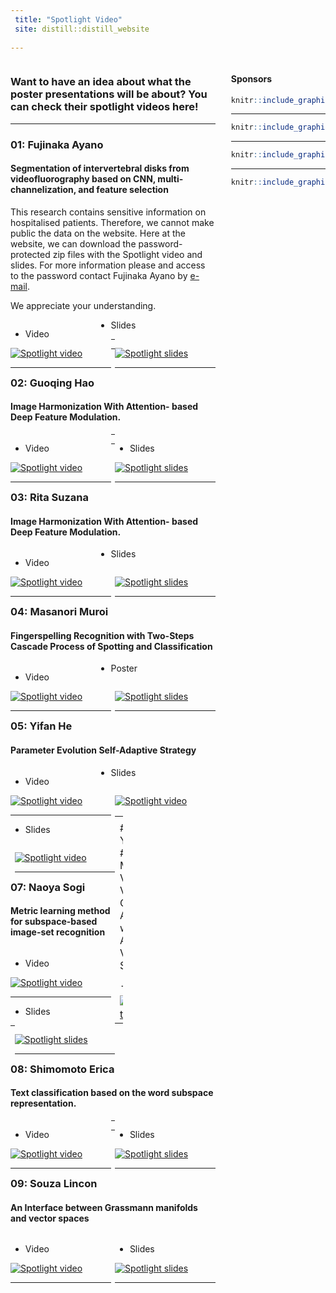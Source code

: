 ```yaml
---
 title: "Spotlight Video"
 site: distill::distill_website
 
---
```




<div style="width: 30%; float: right;">



#### Sponsors


```r
knitr::include_graphics("imgs/ut2.png")
```

-----

```r
knitr::include_graphics("imgs/uga2.png")
```

-----

```r
knitr::include_graphics("imgs/cnrs.png")
```

-----


```r
knitr::include_graphics("imgs/region.png")
```


</div>


 
<div style="width: 65%; float: left;">

### Want to have an idea about what the poster presentations will be about? You can check their spotlight videos here!

-----

### 01: Fujinaka	Ayano
#### Segmentation of intervertebral disks from videofluorography based on CNN, multi-channelization, and feature selection

This research contains sensitive information on hospitalised patients. Therefore, we cannot make public the data on the website.
Here at the website, we can download the password-protected zip files with the Spotlight video and slides.
For more information please and access to the password contact Fujinaka	Ayano by [e-mail](mailto:s1830149@s.tsukuba.ac.jp).

We appreciate your understanding.


<div style="width: 49%; float: left"> 

- Video

[![Spotlight video](videos/Fujinaka/Spotlight_slides.png)](videos/Fujinaka/spotlight_video.zip "Fujinaka")

-----

</div>

- Slides

<div style="width: 49%; float: right"> 

[![Spotlight slides](videos/Fujinaka/Spotlight_slides.png)](videos/Fujinaka/splotlight_slides.zip "Fujinaka")

-----

</div>

-----

-----

### 02: Guoqing Hao
#### Image Harmonization With Attention- based Deep Feature Modulation.



<div style="width: 49%; float: left"> 

- Video

[![Spotlight video](videos/Hao/Spotlight_slides.png)](videos/Hao/UGA_UT_hao_spotlight.mp4 "Hao")

-----

</div>

<div style="width: 49%; float: right"> 

- Slides

[![Spotlight slides](videos/Hao/Spotlight_slides.png)](videos/Hao/UGA_UT_hao_spotlight.pdf "Hao")

-----

</div>

-----

-----

### 03: Rita Suzana
#### Image Harmonization With Attention- based Deep Feature Modulation.


<div style="width: 49%; float: left"> 

- Video

[![Spotlight video](videos/suzana/Spotlight_slides.png)](videos/suzana/suzana_spotlight_slides.mp4 "suzana")

-----

</div>

- Slides

<div style="width: 49%; float: right"> 

[![Spotlight slides](videos/suzana/Spotlight_slides.png)](videos/suzana/suzana_spotlight_slides.pdf "suzana")

-----

</div>




### 04: Masanori Muroi
#### Fingerspelling Recognition with Two-Steps Cascade Process of Spotting and Classification

<div style="width: 49%; float: left"> 

- Video

[![Spotlight video](videos/PosterKit_Muroi/Spotlight_slides.png)](videos/PosterKit_Muroi/SpotlightVideo_Muroi.mp4 "PosterKit_Muroi")

-----

</div>

- Poster

<div style="width: 49%; float: right"> 

[![Spotlight slides](videos/PosterKit_Muroi/Spotlight_slides.png)](videos/PosterKit_Muroi/SpotlightSlide_Muroi.pptx "PosterKit_Muroi")

-----

</div>

### 05: Yifan He
#### Parameter Evolution Self-Adaptive Strategy

<div style="width: 49%; float: left"> 

- Video

[![Spotlight video](videos/yifan/Spotlight_slides.png)](videos/yifan/Yifan He.mp4 "Yifan")

-----

</div>

- Slides

<div style="width: 49%; float: right"> 

[![Spotlight video](videos/yifan/Spotlight_slides.png)](videos/yifan/Yifan He.pdf "Yifan")

-----
</div>

### 06: Yue Qiu
#### Multi-View Visual Question Answering with Active Viewpoint Selection

<div style="width: 49%; float: left"> 

- Video

[![Spotlight video](videos/qiuyue/Spotlight_slides.png)](videos/qiuyue/multiview VQA_qiuyue_tsukuba_2020.mp4 "Qiu")

-----

</div>

- Slides

<div style="width: 49%; float: right"> 

[![Spotlight video](videos/qiuyue/Spotlight_slides.png)](videos/qiuyue/multiview VQA_qiuyue_tsukuba_2020_spotlight.pdf "Qiu")

-----

</div>

### 07: Naoya Sogi
#### Metric learning method for subspace-based image-set recognition

<div style="width: 49%; float: left"> 

- Video

[![Spotlight video](videos/07_Naoya Sogi/Spotlight_slides.png)](videos/07_Naoya Sogi/sogi_spotlight.mp4 "Sogi")

-----

</div>

- Slides

<div style="width: 49%; float: right"> 

[![Spotlight slides](videos/07_Naoya Sogi/Spotlight_slides.png)](videos/07_Naoya Sogi/sogi_spotlight.pdf "Sogi")

-----

</div>

-----


### 08: Shimomoto Erica	
#### Text classification based on the word subspace representation.


<div style="width: 49%; float: left"> 

- Video

[![Spotlight video](videos/Erica/Spotlight_slides.png)](videos/Erica/spotlightvideo.mp4 "Erica")

-----

</div>

<div style="width: 49%; float: right"> 

- Slides

[![Spotlight slides](videos/Erica/Spotlight_slides.png)](videos/Erica/spotlight_slides.pdf "Erica")

-----

</div>

-----

-----

### 09: Souza	Lincon	
#### An Interface between Grassmann manifolds and vector spaces


<div style="width: 49%; float: left"> 

- Video

[![Spotlight video](videos/Lincon/spotlight_slides_02.png)](videos/Lincon/spotlight_video_02.mp4 "Lincon")

-----

</div>

<div style="width: 49%; float: right"> 

- Slides

[![Spotlight slides](videos/Lincon/spotlight_slides_02.png)](videos/Lincon/spotlight_slides_02.pdf "Lincon")

-----

</div>

</div>